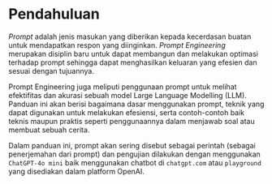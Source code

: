 # Pendahuluan
 
_Prompt_ adalah jenis masukan yang diberikan kepada kecerdasan buatan untuk mendapatkan respon yang diinginkan. 
_Prompt Engineering_ merupakan disiplin baru untuk dapat membangun dan melakukan optimasi terhadap prompt sehingga dapat menghasilkan keluaran yang efesien dan sesuai dengan tujuannya.

Prompt Engineering juga meliputi penggunaan prompt untuk melihat efektifitas dan akurasi sebuah model Large Language Modelling (LLM). 
Panduan ini akan berisi bagaimana dasar menggunakan prompt, teknik yang dapat digunakan untuk melakukan efesiensi, serta contoh-contoh baik teknis maupun praktis seperti penggunaannya dalam menjawab soal atau membuat sebuah cerita.

Dalam panduan ini, prompt akan sering disebut sebagai perintah (sebagai penerjemahan dari prompt) dan pengujian dilakukan dengan menggunakan `ChatGPT-4o mini` baik menggunakan chatbot di `chatgpt.com` atau `playground` yang disediakan dalam platform OpenAI.